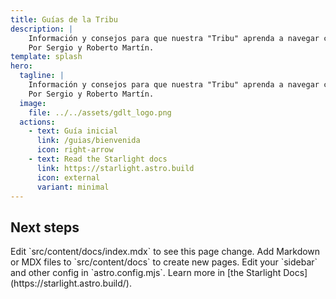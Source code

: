 ```yaml
---
title: Guías de la Tribu
description: |
    Información y consejos para que nuestra "Tribu" aprenda a navegar con seguridad y privacidad por la red.  
    Por Sergio y Roberto Martín.
template: splash
hero:
  tagline: |
    Información y consejos para que nuestra "Tribu" aprenda a navegar con seguridad y privacidad por la red. <br /> 
    Por Sergio y Roberto Martín.
  image:
    file: ../../assets/gdlt_logo.png
  actions:
    - text: Guía inicial
      link: /guias/bienvenida
      icon: right-arrow
    - text: Read the Starlight docs
      link: https://starlight.astro.build
      icon: external
      variant: minimal
---
```



## Next steps

<CardGrid stagger>
	<Card title="Update content" icon="pencil">
		Edit `src/content/docs/index.mdx` to see this page change.
	</Card>
	<Card title="Add new content" icon="add-document">
		Add Markdown or MDX files to `src/content/docs` to create new pages.
	</Card>
	<Card title="Configure your site" icon="setting">
		Edit your `sidebar` and other config in `astro.config.mjs`.
	</Card>
	<Card title="Read the docs" icon="open-book">
		Learn more in [the Starlight Docs](https://starlight.astro.build/).
	</Card>
</CardGrid>

